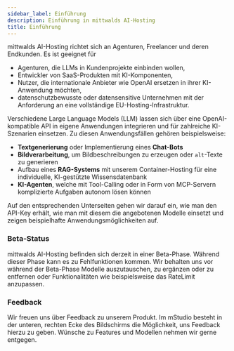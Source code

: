---
sidebar_label: Einführung
description: Einführung in mittwalds AI-Hosting
title: Einführung
---

mittwalds AI-Hosting richtet sich an Agenturen, Freelancer und deren Endkunden. Es ist geeignet für

- Agenturen, die LLMs in Kundenprojekte einbinden wollen,
- Entwickler von SaaS-Produkten mit KI-Komponenten,
- Nutzer, die internationale Anbieter wie OpenAI ersetzen in ihrer KI-Anwendung möchten,
- datenschutzbewusste oder datensensitive Unternehmen mit der Anforderung an eine vollständige EU-Hosting-Infrastruktur.

Verschiedene Large Language Models (LLM) lassen sich über eine OpenAI-kompatible API in eigene Anwendungen integrieren und für zahlreiche KI-Szenarien einsetzen. Zu diesen Anwendungsfällen gehören beispielsweise:

- **Textgenerierung** oder Implementierung eines **Chat-Bots**
- **Bildverarbeitung**, um Bildbeschreibungen zu erzeugen oder `alt`-Texte zu generieren
- Aufbau eines **RAG-Systems** mit unserem Container-Hosting für eine individuelle, KI-gestützte Wissensdatenbank
- **KI-Agenten**, welche mit Tool-Calling oder in Form von MCP-Servern komplizierte Aufgaben autonom lösen können

Auf den entsprechenden Unterseiten gehen wir darauf ein, wie man den API-Key erhält, wie man mit diesem die angebotenen Modelle einsetzt und zeigen beispielhafte Anwendungsmöglichkeiten auf.

### Beta-Status

mittwalds AI-Hosting befinden sich derzeit in einer Beta-Phase. Während dieser Phase kann es zu Fehlfunktionen kommen. Wir behalten uns vor während der Beta-Phase Modelle auszutauschen, zu ergänzen oder zu entfernen oder Funktionalitäten wie beispielsweise das RateLimit anzupassen.

### Feedback

Wir freuen uns über Feedback zu unserem Produkt. Im mStudio besteht in der unteren, rechten Ecke des Bildschirms die Möglichkeit, uns Feedback hierzu zu geben. Wünsche zu Features und Modellen nehmen wir gerne entgegen.
